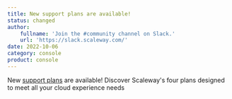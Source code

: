 ```yaml
---
title: New support plans are available!
status: changed
author:
    fullname: 'Join the #community channel on Slack.'
    url: 'https://slack.scaleway.com/'
date: 2022-10-06
category: console
product: console
---
```


New [support plans](https://www.scaleway.com/en/assistance/) are available! Discover Scaleway's four plans designed to meet all your cloud experience needs
